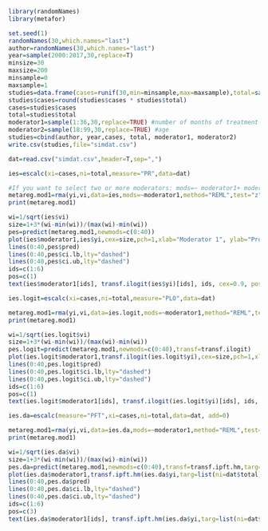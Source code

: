 ```r
library(randomNames)
library(metafor)
```
```r
set.seed(1)
randomNames(30,which.names="last")
author=randomNames(30,which.names="last")
year=sample(2000:2017,30,replace=T)
minsize=30
maxsize=200
minsample=0
maxsample=1
studies=data.frame(cases=runif(30,min=minsample,max=maxsample),total=sample(minsize:maxsize,30,replace=TRUE))
studies$cases=round(studies$cases * studies$total)
cases=studies$cases
total=studies$total
moderator1=sample(1:36,30,replace=TRUE) #number of months of treatment before dropout
moderator2=sample(18:99,30,replace=TRUE) #age
studies=cbind(author, year,cases, total, moderator1, moderator2)
write.csv(studies,file="simdat.csv")
```
```r
dat=read.csv("simdat.csv",header=T,sep=",")
```
```r
ies=escalc(xi=cases,ni=total,measure="PR",data=dat) 
```
```r
#If you want to select two or more moderators: mods=~ moderator1+ moderator2+ moderator3
metareg.mod1=rma(yi,vi,data=ies,mods=~moderator1,method="REML",test="z")
print(metareg.mod1)
```
```r
wi=1/sqrt(ies$vi)
size=1+3*(wi-min(wi))/(max(wi)-min(wi))
pes=predict(metareg.mod1,newmods=c(0:40))
plot(ies$moderator1,ies$yi,cex=size,pch=1,xlab="Moderator 1", ylab="Proportion",las=1)
lines(0:40,pes$pred)
lines(0:40,pes$ci.lb,lty="dashed")
lines(0:40,pes$ci.ub,lty="dashed")
ids=c(1:6)
pos=c(1)
text(ies$moderator1[ids], transf.ilogit(ies$yi)[ids], ids, cex=0.9, pos=pos)
```
```r
ies.logit=escalc(xi=cases,ni=total,measure="PLO",data=dat)
```
```r
metareg.mod1=rma(yi,vi,data=ies.logit,mods=~moderator1,method="REML",test="z")
print(metareg.mod1)
```
```r
wi=1/sqrt(ies.logit$vi)
size=1+3*(wi-min(wi))/(max(wi)-min(wi))
pes.logit=predict(metareg.mod1,newmods=c(0:40),transf=transf.ilogit)
plot(ies.logit$moderator1,transf.ilogit(ies.logit$yi),cex=size,pch=1,xlab="Moderator 1", ylab="Proportion",las=1)
lines(0:40,pes.logit$pred)
lines(0:40,pes.logit$ci.lb,lty="dashed")
lines(0:40,pes.logit$ci.ub,lty="dashed")
ids=c(1:6)
pos=c(1)
text(ies.logit$moderator1[ids], transf.ilogit(ies.logit$yi)[ids], ids, cex=0.9, pos=pos)
```
```r
ies.da=escalc(measure="PFT",xi=cases,ni=total,data=dat, add=0)
```
```r
metareg.mod1=rma(yi,vi,data=ies.da,mods=~moderator1,method="REML",test="z")
print(metareg.mod1)
```
```r
wi=1/sqrt(ies.da$vi)
size=1+3*(wi-min(wi))/(max(wi)-min(wi))
pes.da=predict(metareg.mod1,newmods=c(0:40),transf=transf.ipft.hm,targ=list(ni=dat$total))
plot(ies.da$moderator1,transf.ipft.hm(ies.da$yi,targ=list(ni=dat$total)),cex=size,pch=1,xlab="Moderator 1", ylab="Proportion",las=1)
lines(0:40,pes.da$pred)
lines(0:40,pes.da$ci.lb,lty="dashed")
lines(0:40,pes.da$ci.ub,lty="dashed")
ids=c(1:6)
pos=c(3)
text(ies.da$moderator1[ids], transf.ipft.hm(ies.da$yi,targ=list(ni=dat$total))[ids], ids, cex=0.9, pos=pos)
```